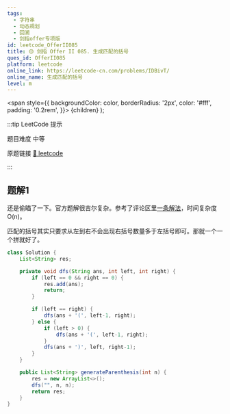 ```yaml
---
tags:
  - 字符串
  - 动态规划
  - 回溯
  - 剑指offer专项版
id: leetcode_OfferII085
title: 🟡 剑指 Offer II 085. 生成匹配的括号
ques_id: OfferII085
platform: leetcode
online_link: https://leetcode-cn.com/problems/IDBivT/
online_name: 生成匹配的括号
level: m
---
```


  <span
    style={{
      backgroundColor: color,
      borderRadius: '2px',
      color: '#fff',
      padding: '0.2rem',
    }}>
    {children}
  </span>
);

:::tip LeetCode 提示

题目难度 <Highlight color="#ffc01e">中等</Highlight>

原题链接 [🔗 leetcode](https://leetcode-cn.com/problems/IDBivT/)

:::

## 题解1

还是偷瞄了一下。官方题解很吉尔复杂。参考了评论区里[一条解法](https://leetcode-cn.com/problems/generate-parentheses/solution/gua-hao-sheng-cheng-by-leetcode-solution/540232)，时间复杂度O(n)。

匹配的括号其实只要求从左到右不会出现右括号数量多于左括号即可。那就一个一个拼就好了。

```java
class Solution {
    List<String> res;

    private void dfs(String ans, int left, int right) {
        if (left == 0 && right == 0) {
            res.add(ans);
            return;
        }

        if (left == right) {
            dfs(ans + '(', left-1, right);
        } else {
            if (left > 0) {
                dfs(ans + '(', left-1, right);
            }
            dfs(ans + ')', left, right-1);
        }
    }

    public List<String> generateParenthesis(int n) {
        res = new ArrayList<>();
        dfs("", n, n);
        return res;
    }
}

```

